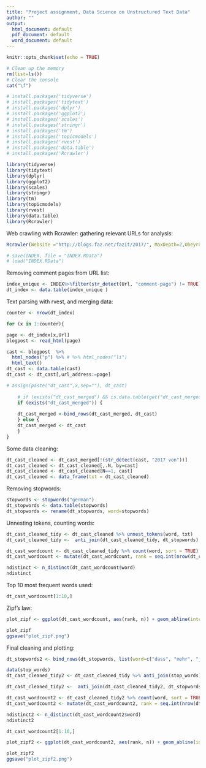 ---
title: "Project assignment, Data Science on Unstructured Text Data"
author: ""
output:
  html_document: default
  pdf_document: default
  word_document: default
---

```{r setup, include=FALSE}
knitr::opts_chunk$set(echo = TRUE)
```

```{r, echo=FALSE, warning=FALSE, message=FALSE} 
# Clean up the memory
rm(list=ls())
# Clear the console
cat("\f")
```

```{r, echo=FALSE, warning=FALSE, message=FALSE} 
# install.packages('tidyverse')
# install.packages('tidytext')
# install.packages('dplyr')
# install.packages('ggplot2')
# install.packages('scales')
# install.packages('stringr')
# install.packages('tm')
# install.packages('topicmodels')
# install.packages('rvest')
# install.packages('data.table')
# install.packages('Rcrawler')

library(tidyverse)
library(tidytext)
library(dplyr)
library(ggplot2)
library(scales)
library(stringr)
library(tm)
library(topicmodels)
library(rvest)
library(data.table)
library(Rcrawler)  
```

Web crawling with Rcrawler: gathering relevant URLs for analysis:

```{r}
Rcrawler(Website ="http://blogs.faz.net/fazit/2017/", MaxDepth=2,Obeyrobots = FALSE, Timeout = 5, URLlenlimit = 255, NetwExtLinks = FALSE, urlregexfilter ="/2017/[0-9]{2}/[0-9]{2}/")
```

```{r}
# save(INDEX, file = "INDEX.RData")
# load("INDEX.RData")
```

Removing comment pages from URL list:

```{r}
index_unique <- INDEX%>%filter(str_detect(Url, "comment-page") != TRUE)
dt_index <- data.table(index_unique )
```

Text parsing with rvest, and merging data:

```{r}
counter <- nrow(dt_index)

for (x in 1:counter){

page <- dt_index[x,Url]
blogpost <- read_html(page)

cast <- blogpost  %>%
  html_nodes("p") %>% # %>% html_nodes("li")
  html_text()
dt_cast <- data.table(cast)
dt_cast <- dt_cast[,url_address:=page]

# assign(paste("dt_cast",x,sep=""), dt_cast)
    
    # if (exists("dt_cast_merged") && is.data.table(get("dt_cast_merged"))) {
    if (exists("dt_cast_merged")) {
      
    dt_cast_merged <-bind_rows(dt_cast_merged, dt_cast)
    } else {
    dt_cast_merged <- dt_cast
    }
}
```

Some data cleaning:

```{r}
dt_cast_cleaned <- dt_cast_merged[!(str_detect(cast, "2017 von"))]
dt_cast_cleaned <- dt_cast_cleaned[,.N, by=cast]
dt_cast_cleaned <- dt_cast_cleaned[N==1, cast]
dt_cast_cleaned <- data_frame(txt = dt_cast_cleaned)
```

Removing stopwords:

```{r}
stopwords <- stopwords("german")
dt_stopwords <- data.table(stopwords)
dt_stopwords <- rename(dt_stopwords, word=stopwords)

```

Unnesting tokens, counting words:

```{r}

dt_cast_cleaned_tidy <- dt_cast_cleaned %>% unnest_tokens(word, txt)
dt_cast_cleaned_tidy <-  anti_join(dt_cast_cleaned_tidy, dt_stopwords)

dt_cast_wordcount <- dt_cast_cleaned_tidy %>% count(word, sort = TRUE) 
dt_cast_wordcount <- mutate(dt_cast_wordcount, rank = seq.int(nrow(dt_cast_wordcount)))

ndistinct <- n_distinct(dt_cast_wordcount$word)
ndistinct
```

Top 10 most frequent words used:

```{r}
dt_cast_wordcount[1:10,]
```

Zipf's law:

```{r}
plot_zipf <- ggplot(dt_cast_wordcount, aes(rank, n)) + geom_abline(intercept = 4.25, slope = -1, color = "gray50", linetype = 2) + geom_line(size = 1.1, alpha = 0.8, show.legend = FALSE) + scale_x_log10() + scale_y_log10() + ggtitle("Zipf's law in Fazit blogposts")+theme(plot.title = element_text(hjust = 0.5))

plot_zipf
ggsave("plot_zipf.png")
```

Final cleaning and plotting: 

```{r}
dt_stopwords2 <- bind_rows(dt_stopwords, list(word=c("dass", "mehr", "ja")))
```

```{r}
data(stop_words)
dt_cast_cleaned_tidy2 <- dt_cast_cleaned_tidy %>% anti_join(stop_words)
```

```{r}
dt_cast_cleaned_tidy2 <-  anti_join(dt_cast_cleaned_tidy2, dt_stopwords2)

dt_cast_wordcount2 <- dt_cast_cleaned_tidy2 %>% count(word, sort = TRUE) 
dt_cast_wordcount2 <- mutate(dt_cast_wordcount2, rank = seq.int(nrow(dt_cast_wordcount2)))

ndistinct2 <- n_distinct(dt_cast_wordcount2$word)
ndistinct2
```

```{r}
dt_cast_wordcount2[1:10,]
```

```{r}
plot_zipf2 <- ggplot(dt_cast_wordcount2, aes(rank, n)) + geom_abline(intercept = 4.25, slope = -1, color = "gray50", linetype = 2) + geom_line(size = 1.1, alpha = 0.8, show.legend = FALSE) + scale_x_log10() + scale_y_log10()+ ggtitle("Zipf's law in Fazit blogposts after additional data cleaning")+theme(plot.title = element_text(hjust = 0.5))

plot_zipf2
ggsave("plot_zipf2.png")
```


